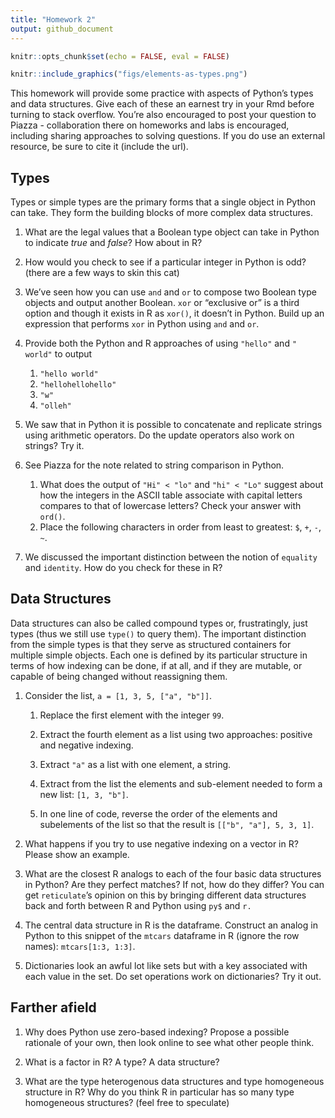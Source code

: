 ```yaml
---
title: "Homework 2"
output: github_document
---
```


```r
knitr::opts_chunk$set(echo = FALSE, eval = FALSE)
```

```r
knitr::include_graphics("figs/elements-as-types.png")
```

This homework will provide some practice with aspects of Python's types and data structures. Give each of these an earnest try in your Rmd before turning to stack overflow. You're also encouraged to post your question to Piazza - collaboration there on homeworks and labs is encouraged, including sharing approaches to solving questions. If you do use an external resource, be sure to cite it (include the url).

## Types

Types or simple types are the primary forms that a single object in Python can take. They form the building blocks of more complex data structures.

1. What are the legal values that a Boolean type object can take in Python to indicate *true* and *false*? How about in R?

1. How would you check to see if a particular integer in Python is odd? (there are a few ways to skin this cat)

1. We've seen how you can use `and` and `or` to compose two Boolean type objects and output another Boolean. `xor` or "exclusive or" is a third option and though it exists in R as `xor()`, it doesn't in Python. Build up an expression that performs `xor` in Python using `and` and `or`.

1. Provide both the Python and R approaches of using `"hello"` and `" world"` to output

    1. `"hello world"`
    1. `"hellohellohello"`
    1. `"w"`
    1. `"olleh"`

1. We saw that in Python it is possible to concatenate and replicate strings using arithmetic operators. Do the update operators also work on strings? Try it.

1. See Piazza for the note related to string comparison in Python.

    1. What does the output of `"Hi" < "lo"` and `"hi" < "Lo"` suggest about how the integers in the ASCII table associate with capital letters compares to that of lowercase letters? Check your answer with `ord()`.
    1. Place the following characters in order from least to greatest: `$`, `+`, `-`, `~`.

1. We discussed the important distinction between the notion of `equality` and `identity`. How do you check for these in R?


## Data Structures

Data structures can also be called compound types or, frustratingly, just types (thus we still use `type()` to query them). The important distinction from the simple types is that they serve as structured containers for multiple simple objects. Each one is defined by its particular structure in terms of how indexing can be done, if at all, and if they are mutable, or capable of being changed without reassigning them.

1. Consider the list, `a = [1, 3, 5, ["a", "b"]]`.

    1. Replace the first element with the integer `99`.
    
    1. Extract the fourth element as a list using two approaches: positive and negative indexing.

    1. Extract `"a"` as a list with one element, a string.

    1. Extract from the list the elements and sub-element needed to form a new list: `[1, 3, "b"]`.
    
    1. In one line of code, reverse the order of the elements and subelements of the list so that the result is `[["b", "a"], 5, 3, 1]`.

1. What happens if you try to use negative indexing on a vector in R? Please show an example.

1. What are the closest R analogs to each of the four basic data structures in Python? Are they perfect matches? If not, how do they differ? You can get `reticulate`'s opinion on this by bringing different data structures back and forth between R and Python using `py$` and `r.`

1. The central data structure in R is the dataframe. Construct an analog in Python to this snippet of the `mtcars` dataframe in R (ignore the row names): `mtcars[1:3, 1:3]`.

1. Dictionaries look an awful lot like sets but with a key associated with each value in the set. Do set operations work on dictionaries? Try it out.


## Farther afield

1. Why does Python use zero-based indexing? Propose a possible rationale of your own, then look online to see what other people think.

1. What is a factor in R? A type? A data structure?

1. What are the type heterogenous data structures and type homogeneous structure in R? Why do you think R in particular has so many type homogeneous structures? (feel free to speculate)

